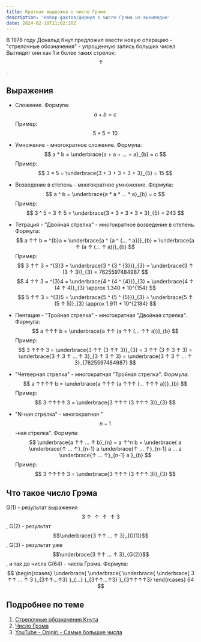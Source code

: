 ```yaml
---
title: Краткая выдержка о числе Грэма
description: 'Набор фактов/формул о числе Грэма из википедии'
date: 2024-02-10T21:02:20Z
---
```


<Alert>В 1976 году Дональд Кнут предложил ввести новую операцию - "стрелочные обозначения" - упрощенную запись больших чисел. Выглядят они как 1 и более таких стрелок: $$↑$$.</Alert>

## Выражения

- Сложение. Формула:
  $$
  a + b = c
  $$
  Пример:
  $$
  5 + 5 = 10
  $$

- Умножение - многократное сложение. Формула:
  $$
  a * b = \underbrace{a + a + ... + a}_{b} = c
  $$
  Пример:
  $$
  3 * 5 = \underbrace{3 + 3 + 3 + 3 + 3}_{5} = 15
  $$

- Возведение в степень - многократное умножение. Формула:
  $$
  a ^ b = \underbrace{a * a * ... * a}_{b} = c
  $$
  Пример:
  $$
  3 ^ 5 = 3 ↑ 5 = \underbrace{3 * 3 * 3 * 3 * 3}_{5} = 243
  $$

- Тетрация - "Двойная стрелка" - многократное возведение в степень. Формула:
  $$
  a ↑↑ b = ^{b}a = \underbrace{a ^ {a ^ {... ^ a}}}_{b} = \underbrace{a ↑ (a ↑ (... ↑ a))}_{b}
  $$
  Пример:
  $$
  3 ↑↑ 3 = ^{3}3 = \underbrace{3 ^ {3 ^ {3}}}_{3} = \underbrace{3 ↑ (3 ↑ 3)}_{3} = 7625597484987
  $$
  $$
  4 ↑↑ 3 = ^{3}4 = \underbrace{4 ^ {4 ^ {4}}}_{3} = \underbrace{4 ↑ (4 ↑ 4)}_{3} \approx 1.340 * 10^{154}
  $$
  $$
  5 ↑↑ 3 = ^{3}5 = \underbrace{5 ^ {5 ^ {5}}}_{3} = \underbrace{5 ↑ (5 ↑ 5)}_{3} \approx 1.911 * 10^{2184}
  $$

- Пентация - "Тройная стрелка" - многократная "Двойная стрелка". Формула:
  $$
  a ↑↑↑ b = \underbrace{a ↑↑ (a ↑↑ (... ↑↑ a))}_{b}
  $$
  Пример:
  $$
  3 ↑↑↑ 3 =
  \underbrace{3 ↑↑ (3 ↑↑ 3)}_{3} =
  3 ↑↑ (3 ↑ 3 ↑ 3) =
  \underbrace{3 ↑ 3 ↑ ... ↑ 3}_{3 ↑ 3 ↑ 3} =
  \underbrace{3 ↑ 3 ↑ ... ↑ 3}_{7625597484987}
  $$

- "Четверная стрелка" - многократная "Тройная стрелка". Формула:
  $$
  a ↑↑↑↑ b =
  \underbrace{a ↑↑↑ (a ↑↑↑ (... ↑↑↑ a))}_{b}
  $$
  Пример:
  $$
  3 ↑↑↑↑ 3 =
  \underbrace{3 ↑↑↑ (3 ↑↑↑ 3)}_{3}
  $$

- "N-ная стрелка" - многократная "$$n-1$$-ная стрелка". Формула:
  $$
  \underbrace{a ↑↑ ... ↑ b}_{n} =
  a ↑^n b =
  \underbrace{
    a
    \underbrace{↑ ... ↑}_{n-1}
    a
    \underbrace{↑ ... ↑}_{n-1}
    a ... a
    \underbrace{↑ ... ↑}_{n-1}
    a
  }_{b}
  $$
  Пример:
  $$
  3 ↑↑↑↑ 3 =
  \underbrace{3 ↑↑↑ (3 ↑↑↑ 3)}_{3}
  $$

## Что такое число Грэма

G(1) - результат выражения $$3↑↑↑↑3$$, G(2) - результат $$\underbrace{3 ↑↑ ... ↑ 3}_{G(1)}$$, G(3) - результат уже $$\underbrace{3 ↑↑ ... ↑ 3}_{G(2)}$$, и так до числа G(64) - числа Грэма. Формула:
$$
\begin{rcases}
  \underbrace{
    \underbrace{
      \underbrace{
        \underbrace{
          3 ↑↑ ... ↑ 3
        }_{3↑↑...↑3}
      }_{...}
    }_{3↑↑...↑3}
  }_{3↑↑↑↑3}
\end{rcases} 64
$$

## Подробнее по теме

1. [Стрелочные обозначения Кнута](https://ru.wikipedia.org/wiki/Стрелочные_обозначения_Кнута)
2. [Число Грэма](https://ru.wikipedia.org/wiki/Число_Грэма)
3. [YouTube - Onigiri - Самые большие числа](https://www.youtube.com/watch?v=qsbQki6Ikfo)
